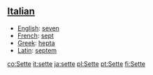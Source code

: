 ==[[Italian]]==

*[[English]]: [[seven]]
*[[French]]: [[sept]]
*[[Greek]]: [[hepta]]
*[[Latin]]: [[septem]]

[[co:Sette]]
[[it:sette]]
[[ja:sette]]
[[pl:Sette]]
[[pt:Sette]]
[[fi:Sette]]